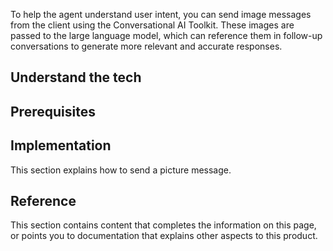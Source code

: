 
To help the agent understand user intent, you can send image messages from the client using the Conversational AI Toolkit. These images are passed to the large language model, which can reference them in follow-up conversations to generate more relevant and accurate responses.

## Understand the tech

<Tech />

## Prerequisites

<Prerequisites />

## Implementation

This section explains how to send a picture message.

<Implementation />

## Reference 

This section contains content that completes the information on this page, or points you to documentation that explains other aspects to this product.

<Reference />

